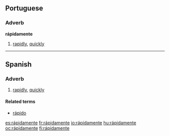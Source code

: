{{see|rapidamente}}
==Portuguese==

===Adverb===
'''rápidamente'''

# [[rapidly]], [[quickly]]

----

==Spanish==

===Adverb===
{{es-adv}}

# [[rapidly]], [[quickly]]

====Related terms====
* [[rápido]]

[[es:rápidamente]]
[[fr:rápidamente]]
[[io:rápidamente]]
[[hu:rápidamente]]
[[oc:rápidamente]]
[[fi:rápidamente]]